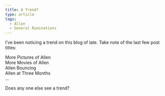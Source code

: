 ```yaml
---
title: A Trend?
type: article
tags:
  - Allen
  - General Ruminations
---
```


I’ve been noticing a trend on this blog of late. Take note of the last few post titles:

More Pictures of Allen  
More Movies of Allen  
Allen Bouncing  
Allen at Three Months  
...

Does any one else see a trend?
